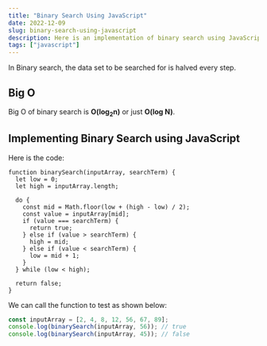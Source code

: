 ```yaml
---
title: "Binary Search Using JavaScript"
date: 2022-12-09
slug: binary-search-using-javascript
description: Here is an implementation of binary search using JavaScript
tags: ["javascript"]
---
```


In Binary search, the data set to be searched for is halved every step.

## Big O

Big O of binary search is **O(log<sub>2</sub>n)** or just **O(log N)**.

## Implementing Binary Search using JavaScript

Here is the code:

```javascript{numberLines: true}
function binarySearch(inputArray, searchTerm) {
  let low = 0;
  let high = inputArray.length;

  do {
    const mid = Math.floor(low + (high - low) / 2);
    const value = inputArray[mid];
    if (value === searchTerm) {
      return true;
    } else if (value > searchTerm) {
      high = mid;
    } else if (value < searchTerm) {
      low = mid + 1;
    }
  } while (low < high);

  return false;
}
```

We can call the function to test as shown below:

```javascript
const inputArray = [2, 4, 8, 12, 56, 67, 89];
console.log(binarySearch(inputArray, 56)); // true
console.log(binarySearch(inputArray, 45)); // false
```
